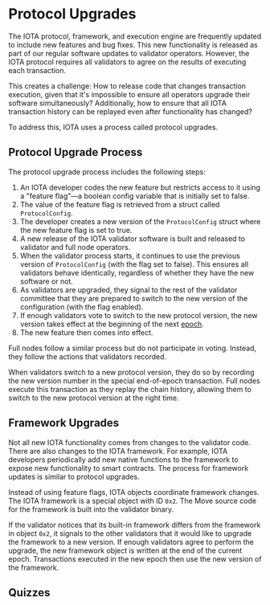 
# Protocol Upgrades

The IOTA protocol, framework, and execution engine are frequently updated to include new features and bug fixes. This
new functionality is released as part of our regular software updates to validator operators. However, the IOTA protocol
requires all validators to agree on the results of executing each transaction.

This creates a challenge: How to release code that changes transaction execution, given that it's impossible to
ensure all operators upgrade their software simultaneously? 
Additionally, how to ensure that all IOTA transaction
history can be replayed even after functionality has changed?

To address this, IOTA uses a process called protocol upgrades.

## Protocol Upgrade Process

The protocol upgrade process includes the following steps:

1. An IOTA developer codes the new feature but restricts access to it using a "feature flag"—a boolean config variable
   that is initially set to false.
2. The value of the feature flag is retrieved from a struct called `ProtocolConfig`.
3. The developer creates a new version of the `ProtocolConfig` struct where the new feature flag is set to true.
4. A new release of the IOTA validator software is built and released to validator and full node operators.
5. When the validator process starts, it continues to use the previous version of `ProtocolConfig` (with the flag set to
   false). This ensures all validators behave identically, regardless of whether they have the new software or not.
6. As validators are upgraded, they signal to the rest of the validator committee that they are prepared to switch to
   the new version of the configuration (with the flag enabled).
7. If enough validators vote to switch to the new protocol version, the new version takes effect at the beginning of the
   next [epoch](epochs.mdx).
8. The new feature then comes into effect.

Full nodes follow a similar process but do not participate in voting. Instead, they follow the actions that validators
recorded.

When validators switch to a new protocol version, they do so by recording the new version number in the special
end-of-epoch transaction. Full nodes execute this transaction as they replay the chain history, allowing them to switch
to the new protocol version at the right time.

## Framework Upgrades

Not all new IOTA functionality comes from changes to the validator code. There are also changes to the IOTA framework.
For example, IOTA developers periodically add new native functions to the framework to expose new functionality to smart
contracts. The process for framework updates is similar to protocol upgrades.

Instead of using feature flags, IOTA objects coordinate framework changes. The IOTA framework is a special object with
ID `0x2`. The Move source code for the framework is built into the validator binary.

If the validator notices that its built-in framework differs from the framework in object `0x2`, it signals to the other
validators that it would like to upgrade the framework to a new version. If enough validators agree to perform the
upgrade, the new framework object is written at the end of the current epoch. Transactions executed in the new epoch
then use the new version of the framework.

## Quizzes
<Quiz questions={questions} />
